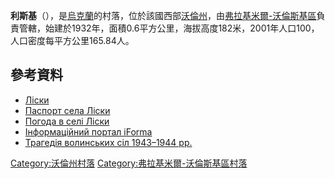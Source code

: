 {{coord|50|59|32|N|24|16|21|E|scale:30000|display=title}}

'''利斯基'''（{{lang-uk|Ліски}}），是[[烏克蘭|烏克蘭]]的村落，位於該國西部[[沃倫州|沃倫州]]，由[[弗拉基米爾-沃倫斯基區|弗拉基米爾-沃倫斯基區]]負責管轄，始建於1932年，面積0.6平方公里，海拔高度182米，2001年人口100，人口密度每平方公里165.84人。

==參考資料==
*[http://gska2.rada.gov.ua/pls/z7502/A005?rdat1=21.03.2008&rf7571=4676 Ліски]{{dead link|date=2017年11月 |bot=InternetArchiveBot |fix-attempted=yes }}
* [https://web.archive.org/web/20140313005346/http://www.vvadm.gov.ua/ukr/miscevi%20rady/bilyn.html Паспорт села Ліски]
* [http://weather.in.ua/volynskaja/13583 Погода в селі Ліски]{{Wayback|url=http://weather.in.ua/volynskaja/13583 |date=20120601002026 }}
* [https://web.archive.org/web/20100125080655/http://old.iforma.com.ua/classifiers/uk/koatuu Інформаційний портал iForma]
* [https://archive.is/20130113205411/http://www.poshuk.lviv.ua/books_tsaruk_p_5.html Трагедія волинських сіл 1943–1944 рр.]

[[Category:沃倫州村落|Category:沃倫州村落]]
[[Category:弗拉基米爾-沃倫斯基區村落|Category:弗拉基米爾-沃倫斯基區村落]]


{{Volyn-geo-stub}}